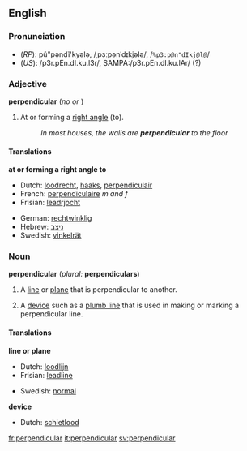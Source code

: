 {{See|Perpendicular}}

==English==
===Pronunciation===
*(''RP''): pû"pəndĭ'kyələ, /ˌpɜːpənˈdɪkjələ/, /<tt>%p3:p@n"dIkj@l@</tt>/
*(''US''): /p3r.pEn.dI.ku.l3r/, SAMPA:/p3r.pEn.dI.ku.lAr/ (?)<!--needs to be checked-->

===Adjective===
{{wikipedia}}
'''perpendicular''' (''no {{compar}} or {{superl}}'')
#{{geometry}} At or forming a [[right angle]] (to).
#:''In most houses, the walls are '''perpendicular''' to the floor''

====Translations====

'''at or forming a right angle to'''
{{top}}
*Dutch: [[loodrecht]], [[haaks]], [[perpendiculair]]
*French: [[perpendiculaire]] ''m and f''
*Frisian: [[leadrjocht]]
{{mid}}
*German: [[rechtwinklig]]
*Hebrew: [[ניצב]]
*Swedish: [[vinkelrät]]
{{bottom}}

===Noun===
'''perpendicular''' (''plural:'' '''perpendiculars''')

#{{geometry}} A [[line]] or [[plane]] that is perpendicular to another.
#A [[device]] such as a [[plumb line]] that is used in making or marking a perpendicular line.

====Translations====

'''line or plane'''
{{top}}
*Dutch: [[loodlijn]] {{f}}
*Frisian: [[leadline]]
{{mid}}
*Swedish: [[normal]] {{c}}
{{bottom}}

'''device'''
{{top}}
*Dutch: [[schietlood]] {{n}}
{{mid}}
{{bottom}}

[[fr:perpendicular]]
[[it:perpendicular]]
[[sv:perpendicular]]